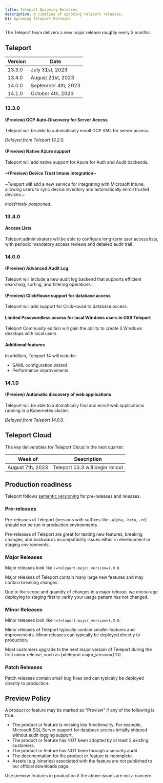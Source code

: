 ```yaml
---
title: Teleport Upcoming Releases
description: A timeline of upcoming Teleport releases.
h1: Upcoming Teleport Releases
---
```


The Teleport team delivers a new major release roughly every 3 months.

## Teleport

| Version | Date                |
|---------|---------------------|
| 13.3.0  | July 31st, 2023     |
| 13.4.0  | August 21st, 2023   |
| 14.0.0  | September 4th, 2023 |
| 14.1.0  | October 4th, 2023   |

### 13.3.0

#### (Preview) GCP Auto-Discovery for Server Access

Teleport will be able to automatically enroll GCP VMs for server access.

*Delayed from Teleport 13.2.0.*

#### (Preview) Native Azure support

Teleport will add native support for Azure for Auth and Audit backends.

#### ~(Preview) Device Trust Intune integration~

~Teleport will add a new service for integrating with Microsoft Intune, allowing
users to sync device inventory and automatically enroll trusted devices.~

*Indefinitely postponed.*

### 13.4.0

#### Access Lists

Teleport administrators will be able to configure long-term user access lists,
with periodic mandatory access reviews and detailed audit trail.

### 14.0.0

#### (Preview) Advanced Audit Log

Teleport will include a new audit log backend that supports efficient
searching, sorting, and filtering operations.

#### (Preview) ClickHouse support for database access

Teleport will add support for ClickHouse to database access.

#### Limited Passwordless access for local Windows users in OSS Teleport

Teleport Community edition will gain the ability to create 3 Windows desktops
with local users.

#### Additional features

In addition, Teleport 14 will include:

- SAML configuration wizard
- Performance improvements

### 14.1.0

#### (Preview) Automatic discovery of web applications

Teleport will be able to automatically find and enroll web applications running
in a Kubernetes cluster.

*Delayed from Teleport 14.0.0.*

## Teleport Cloud

The key deliverables for Teleport Cloud in the next quarter:

| Week of          | Description                                           |
|------------------|-------------------------------------------------------|
| August 7th, 2023 | Teleport 13.3 will begin rollout                      |

## Production readiness

Teleport follows [semantic versioning](https://semver.org) for pre-releases and
releases.

### Pre-releases

Pre-releases of Teleport (versions with suffixes like `-alpha`, `-beta`, `-rc`)
should not be run in production environments.

Pre-releases of Teleport are great for testing new features, breaking changes,
and backwards incompatibility issues either in development or staging
environments.

### Major Releases

Major releases look like `(=teleport.major_version=).0.0`.

Major releases of Teleport contain many large new features and may contain
breaking changes.

Due to the scope and quantity of changes in a major release, we encourage
deploying to staging first to verify your usage pattern has not changed.

### Minor Releases

Minor releases look like `(=teleport.major_version=).X.0`.

Minor releases of Teleport typically contain smaller features and improvements.
Minor releases can typically be deployed directly to production.

Most customers upgrade to the next major version of Teleport during the first
minor release, such as (=teleport.major_version=).1.0.

### Patch Releases

Patch releases contain small bug fixes and can typically be deployed directly
to production.

## Preview Policy

A product or feature may be marked as "Preview" if any of the following is
true.

- The product or feature is missing key functionality. For example, Microsoft
  SQL Server support for database access initially shipped without audit
  logging support.
- The product or feature has NOT been adopted by at least 2 existing customers.
- The product or feature has NOT been through a security audit.
- The documentation for the product or feature is incomplete.
- Assets (e.g. binaries) associated with the feature are not published to our
  official downloads page.

Use preview features in production if the above issues are not a concern.
